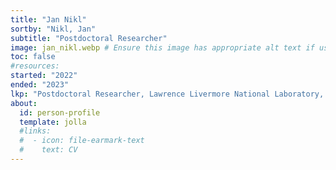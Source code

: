```yaml
---
title: "Jan Nikl"
sortby: "Nikl, Jan"
subtitle: "Postdoctoral Researcher"
image: jan_nikl.webp # Ensure this image has appropriate alt text if used directly in content
toc: false
#resources: 
started: "2022"
ended: "2023"
lkp: "Postdoctoral Researcher, Lawrence Livermore National Laboratory, United States"
about:
  id: person-profile
  template: jolla
  #links:
  #  - icon: file-earmark-text
  #    text: CV
---
```


:::{#person-profile}
:::

<!---
## Biography
## Experience
## Education
-->
